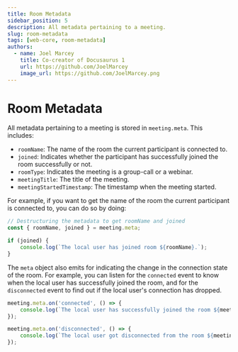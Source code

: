 ```yaml
---
title: Room Metadata
sidebar_position: 5
description: All metadata pertaining to a meeting.
slug: room-metadata
tags: [web-core, room-metadata]
authors:
  - name: Joel Marcey
    title: Co-creator of Docusaurus 1
    url: https://github.com/JoelMarcey
    image_url: https://github.com/JoelMarcey.png
---
```


# Room Metadata

All metadata pertaining to a meeting is stored in `meeting.meta`. This includes:
- `roomName`: The name of the room the current participant is connected to.
- `joined`: Indicates whether the participant has successfully joined the room successfully or not.
- `roomType`: Indicates the meeting is a group-call or a webinar.
- `meetingTitle`: The title of the meeting.
- `meetingStartedTimestamp`: The timestamp when the meeting started.

For example, if you want to get the name of the room the current participant is connected to, you can do so by doing:

```ts
// Destructuring the metadata to get roomName and joined
const { roomName, joined } = meeting.meta;

if (joined) {
    console.log(`The local user has joined room ${roomName}.`);
}
```

The `meta` object also emits for indicating the change in the connection state of the room. For example, you can listen for the `connected` event to know when the local user has successfully joined the room, and for the `disconnected` event to find out if the local user's connection has dropped.

```ts
meeting.meta.on('connected', () => {
    console.log(`The local user has successfully joined the room ${meeting.meta.roomName}`);
});

meeting.meta.on('disconnected', () => {
    console.log(`The local user got disconnected from the room ${meeting.meta.roomName}`);
});
```
